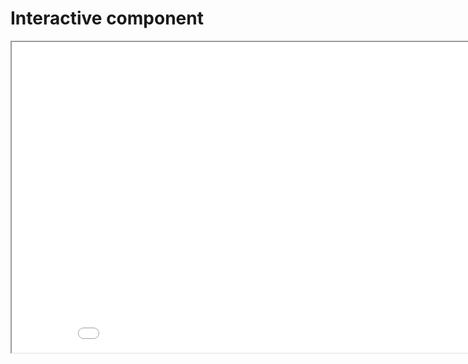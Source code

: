 # Interactive component

<iframe src="lebron_shots_on_court.html" width="900" height="497"></iframe>
